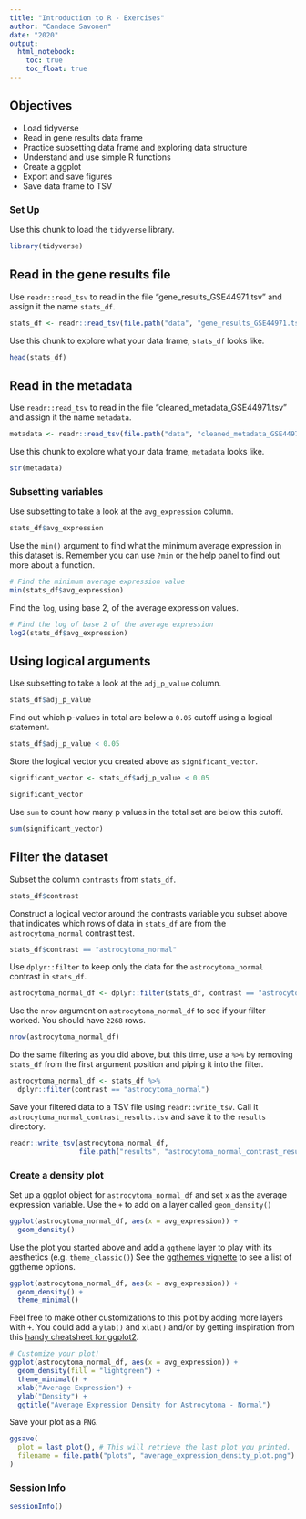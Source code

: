 ```yaml
---
title: "Introduction to R - Exercises"
author: "Candace Savonen"
date: "2020"
output:
  html_notebook:
    toc: true
    toc_float: true
---
```


## Objectives
+ Load tidyverse
+ Read in gene results data frame 
+ Practice subsetting data frame and exploring data structure
+ Understand and use simple R functions 
+ Create a ggplot
+ Export and save figures
+ Save data frame to TSV

### Set Up 

Use this chunk to load the `tidyverse` library. 

```r
library(tidyverse)
```

## Read in the gene results file

Use `readr::read_tsv` to read in the file "gene_results_GSE44971.tsv" and assign 
it the name `stats_df`. 

```r
stats_df <- readr::read_tsv(file.path("data", "gene_results_GSE44971.tsv"))
```

Use this chunk to explore what your data frame, `stats_df` looks like. 

```r
head(stats_df)
```

## Read in the metadata

Use `readr::read_tsv` to read in the file "cleaned_metadata_GSE44971.tsv" and assign 
it the name `metadata`. 

```r
metadata <- readr::read_tsv(file.path("data", "cleaned_metadata_GSE44971.tsv"))
```

Use this chunk to explore what your data frame, `metadata` looks like. 

```r
str(metadata)
```

### Subsetting variables

Use subsetting to take a look at the `avg_expression` column. 

```r
stats_df$avg_expression
```

Use the `min()` argument to find what the minimum average expression in this dataset is. 
Remember you can use `?min` or the help panel to find out more about a function. 

```r
# Find the minimum average expression value
min(stats_df$avg_expression)
```

Find the `log`, using base 2, of the average expression values. 

```r
# Find the log of base 2 of the average expression
log2(stats_df$avg_expression)
```

## Using logical arguments

Use subsetting to take a look at the `adj_p_value` column. 

```r
stats_df$adj_p_value
```

Find out which p-values in total are below a `0.05` cutoff using a logical 
statement. 

```r
stats_df$adj_p_value < 0.05
```

Store the logical vector you created above as `significant_vector`.

```r
significant_vector <- stats_df$adj_p_value < 0.05

significant_vector
```

Use `sum` to count how many p values in the total set are below this cutoff. 

```r
sum(significant_vector)
```

## Filter the dataset

Subset the column `contrasts` from `stats_df`. 

```r
stats_df$contrast
```

Construct a logical vector around the contrasts variable you subset above that 
indicates which rows of data in `stats_df` are from the `astrocytoma_normal` 
contrast test. 

```r
stats_df$contrast == "astrocytoma_normal"
```

Use `dplyr::filter` to keep only the data for the `astrocytoma_normal` contrast
in `stats_df`. 

```r
astrocytoma_normal_df <- dplyr::filter(stats_df, contrast == "astrocytoma_normal")
```

Use the `nrow` argument on `astrocytoma_normal_df` to see if your filter worked. 
You should have `2268` rows. 

```r
nrow(astrocytoma_normal_df)
```

Do the same filtering as you did above, but this time, use a `%>%` by removing 
`stats_df` from the first argument position and piping it into the filter. 

```r
astrocytoma_normal_df <- stats_df %>% 
  dplyr::filter(contrast == "astrocytoma_normal")
```

Save your filtered data to a TSV file using `readr::write_tsv`. 
Call it `astrocytoma_normal_contrast_results.tsv` and save it to the `results`
directory. 

```r
readr::write_tsv(astrocytoma_normal_df,
                 file.path("results", "astrocytoma_normal_contrast_results.tsv"))
```


### Create a density plot 

Set up a ggplot object for `astrocytoma_normal_df` and set `x` as the average 
expression variable. 
Use the `+` to add on a layer called `geom_density()`

```r
ggplot(astrocytoma_normal_df, aes(x = avg_expression)) + 
  geom_density()
```

Use the plot you started above and add a `ggtheme` layer to play with its aesthetics (e.g. `theme_classic()`)
See the [ggthemes vignette](https://mran.microsoft.com/snapshot/2017-02-04/web/packages/ggthemes/vignettes/ggthemes.html) 
to see a list of ggtheme options. 

```r
ggplot(astrocytoma_normal_df, aes(x = avg_expression)) + 
  geom_density() + 
  theme_minimal()
```

Feel free to make other customizations to this plot by adding more layers with `+`. 
You could add a `ylab()` and `xlab()` and/or by getting inspiration from this [handy cheatsheet for ggplot2](https://rstudio.com/wp-content/uploads/2015/03/ggplot2-cheatsheet.pdf). 

```r
# Customize your plot!
ggplot(astrocytoma_normal_df, aes(x = avg_expression)) + 
  geom_density(fill = "lightgreen") + 
  theme_minimal() + 
  xlab("Average Expression") +
  ylab("Density") + 
  ggtitle("Average Expression Density for Astrocytoma - Normal")
```

Save your plot as a `PNG`. 

```r
ggsave(
  plot = last_plot(), # This will retrieve the last plot you printed. 
  filename = file.path("plots", "average_expression_density_plot.png")
)
```

### Session Info

```r
sessionInfo()
```


